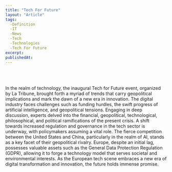 ```yaml
---
title: "Tech For Future"
layout: "Article"
tags: 
  -Definition
  -IT
  -News
  -Tech
  -Technologies
  -Tech For Future
excerpt:
publishedAt:
---
```

<br/>
<Youtube id= "nF-AglARJRQ"/>
<br/>
<br/>
In the realm of technology, the inaugural Tech for Future event, organized by La Tribune, brought forth a myriad of trends that carry geopolitical implications and mark the dawn of a new era in innovation. The digital industry faces challenges such as funding hurdles, the swift progress of artificial intelligence, and geopolitical tensions. Engaging in deep discussion, experts delved into the financial, geopolitical, technological, philosophical, and political ramifications of the present crisis. A shift towards increased regulation and governance in the tech sector is underway, with policymakers assuming a vital role. The fierce competition between the United States and China, particularly in the realm of AI, stands as a key facet of their geopolitical rivalry. Europe, despite an initial lag, possesses valuable assets such as the General Data Protection Regulation (GDPR), allowing it to forge a technology model that serves societal and environmental interests. As the European tech scene embraces a new era of digital transformation and innovation, the future holds immense promise.
<br/>
<br/>
<br/>